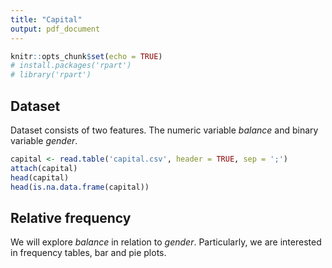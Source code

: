 ```yaml
---
title: "Capital"
output: pdf_document
---
```


```r
knitr::opts_chunk$set(echo = TRUE)
# install.packages('rpart')
# library('rpart')
```

## Dataset
Dataset consists of two features. The numeric variable *balance* and binary variable *gender*. 

```r
capital <- read.table('capital.csv', header = TRUE, sep = ';')
attach(capital)
head(capital)
head(is.na.data.frame(capital))
```

## Relative frequency
We will explore *balance* in relation to *gender*. Particularly, we are interested in frequency tables, bar and pie plots.

